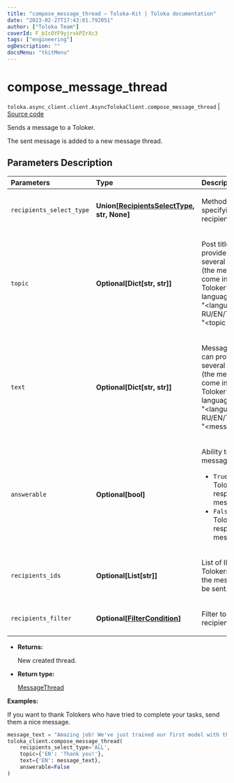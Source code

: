 ```yaml
---
title: "compose_message_thread — Toloka-Kit | Toloka documentation"
date: "2023-02-27T17:43:01.792051"
author: ["Toloka Team"]
coverId: F_bIcOYF9yjrxkPZrXc3
tags: ["engineering"]
ogDescription: ""
docsMenu: "tkitMenu"
---
```


# compose_message_thread
`toloka.async_client.client.AsyncTolokaClient.compose_message_thread` | [Source code](https://github.com/Toloka/toloka-kit/blob/v1.1.4/src/client/__init__.py#L0)

Sends a message to a Toloker.

The sent message is added to a new message thread.

## Parameters Description

| Parameters | Type | Description |
| :----------| :----| :-----------|
`recipients_select_type`|**Union\[[RecipientsSelectType](/docs/toloka-kit/reference/toloka.client.message_thread.RecipientsSelectType), str, None\]**|<p>Method for specifying recipients</p>
`topic`|**Optional\[Dict\[str, str\]\]**|<p>Post title. You can provide a title in several languages (the message will come in the Toloker&#x27;s language). Format: &quot;&lt;language RU/EN/TR/ID/FR&gt;&quot;: &quot;&lt;topic text&gt;&quot;.</p>
`text`|**Optional\[Dict\[str, str\]\]**|<p>Message text. You can provide text in several languages (the message will come in the Toloker&#x27;s language). Format: &quot;&lt;language RU/EN/TR/ID/FR&gt;&quot;: &quot;&lt;message text&gt;&quot;.</p>
`answerable`|**Optional\[bool\]**|<p>Ability to reply to a message:</p> <ul> <li>`True` — The Toloker can respond to the message.</li> <li>`False` — The Toloker can&#x27;t respond to the message.</li> </ul>
`recipients_ids`|**Optional\[List\[str\]\]**|<p>List of IDs of Tolokers to whom the message will be sent.</p>
`recipients_filter`|**Optional\[[FilterCondition](/docs/toloka-kit/reference/toloka.client.filter.FilterCondition)\]**|<p>Filter to select recipients.</p>

* **Returns:**

  New created thread.

* **Return type:**

  [MessageThread](/docs/toloka-kit/reference/toloka.client.message_thread.MessageThread)

**Examples:**

If you want to thank Tolokers who have tried to complete your tasks, send them a nice message.

```python
message_text = "Amazing job! We've just trained our first model with the data YOU prepared for us. Thank you!"
toloka_client.compose_message_thread(
    recipients_select_type='ALL',
    topic={'EN': 'Thank you!'},
    text={'EN': message_text},
    answerable=False
)
```